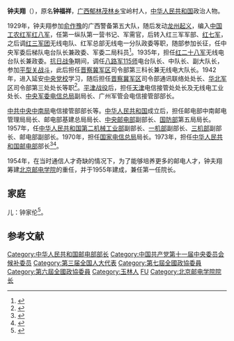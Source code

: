 '''钟夫翔'''（{{bd|1911年||1992年|catIdx=}}），原名'''钟福祥'''，[[广西|广西]][[郁林|郁林]][[茂林鎮_(玉林市)|茂林乡]]宝岭村人，[[中华人民共和国|中华人民共和国]]政治人物。

1929年，钟夫翔参加[[俞作豫|俞作豫]]的广西警备第五大队，随后发动[[龙州起义|龙州起义]]，编入[[中国工农红军|中国工农红军]][[红八军|红八军]]，任第一纵队第一营书记、军需官，后转入红三军军部、[[红七军|红七军]]，之后调[[红三军团|红三军团]]无线电队、红军总部无线电一分队政委等职，随部参加长征，任中央军委后梯队电台队长兼政委、军委二局科员<ref>{{cite news|title=钟夫翔百年诞辰纪念活动在玉举行|url=http://www.yltvb.com/Article/ShowArticle.asp?ArticleID=42595|accessdate=2011-12-26|newspaper=玉林信息网}}{{dead link|date=2018年4月 |bot=InternetArchiveBot |fix-attempted=yes }}</ref>。1935年，担任[[红二十八军|红二十八军]]无线电台队长兼政委。[[抗日战争|抗日战争]]期间，调任[[八路军|八路军]][[115师|115师]]电台队长、中队长、副大队长，参加[[平型关战斗|平型关战斗]]，此后担任[[晋察冀军区|晋察冀军区]]司令部第三科长兼无线电大队长。1942年，进入延安[[中央党校|中央党校]]学习，随后担任[[晋察冀军区|晋察冀军区]]司令部通讯联络处处长、[[华北军区|华北军区]]司令部第三处处长等职<ref>{{cite news|title=光辉足迹：党和军队通信事业创建者之一钟夫翔|url=http://www.gxbstv.com/Article/localnews/baiseshi/201106/11450.html|accessdate=2011-12-26|newspaper=百色广电网}}</ref>。[[平津战役|平津战役]]后，担任[[天津|天津]]电信接管处处长及无线电工业处长、[[中央军委|中央军委]][[电信总局|电信总局]]副局长、广州军管会电信接管部部长。

[[中共中央中南局|中共中央中南局]]电信接管部部长等。[[中华人民共和国|中华人民共和国]]成立后，担任邮电部中南邮电管理局局长、邮电部基建总局局长、[[中央邮电部|中央邮电部]]副部长、[[国防部|国防部]]第五局局长。1957年，任[[中华人民共和国第二机械工业部|中华人民共和国第二机械工业部]]副部长、[[一机部|一机部]]副部长、[[三机部|三机部]]副部长、邮电部副部长。1970年，担任[[国家电信总局|国家电信总局]]局长。1973年，担任[[中华人民共和国邮电部|中华人民共和国邮电部]]部长<ref>{{cite news|title=忠诚的革命战士钟夫翔|url=http://www.cnii.com.cn/20080623/ca579826.htm|accessdate=2011-12-26|newspaper=中国信息产业网|deadurl=yes|archiveurl=https://web.archive.org/web/20110117055514/http://www.cnii.com.cn/20080623/ca579826.htm|archivedate=2011-01-17}}</ref><ref>{{cite book|author=吴基传|title=《共和国辉煌五十年: 邮电事业卷 》|year=1999年|publisher=中国经济出版社|pages=50-53页}}</ref>。


1954年，在当时通信人才奇缺的情况下，为了能够培养更多的邮电人才，钟夫翔筹建[[北京邮电学院|北京邮电学院]]的重任，并于1955年建成，兼任第一任院长。
==家庭==
儿：钟家伦<ref>{{cite web|title=秦铁：我的父亲博古翔|url=http://phtv.ifeng.com/program/ksls/xxz/200711/1112_1622_294170_2.shtml|accessdate=2020-04-15|publisher=新民周刊|date=2007-11-12}}</ref>。

==参考文献==
{{reflist}}
{{第4届国务院}}
{{第5届国务院}}

[[Category:中华人民共和国邮电部部长|Category:中华人民共和国邮电部部长]]
[[Category:中国共产党第十一届中央委员会候补委员|Category:中国共产党第十一届中央委员会候补委员]]
[[Category:第三届全国人大代表|Category:第三届全国人大代表]]
[[Category:第七屆全國政協委員|Category:第七屆全國政協委員]]
[[Category:第六屆全國政協委員|Category:第六屆全國政協委員]]
[[Category:玉林人|Category:玉林人]]
[[Category:钟姓|FU]]
[[Category:北京邮电学院院长|Category:北京邮电学院院长]]